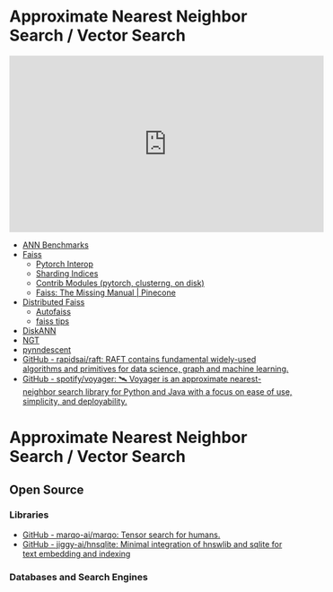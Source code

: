 # Approximate Nearest Neighbor Search / Vector Search

<iframe width="560" height="315" src="https://www.youtube.com/embed/SKrHs03i08Q" title="YouTube video player" frameborder="0" allow="accelerometer; autoplay; clipboard-write; encrypted-media; gyroscope; picture-in-picture" allowfullscreen></iframe>

- [ANN Benchmarks](https://github.com/erikbern/ann-benchmarks/)
- [Faiss](https://github.com/facebookresearch/faiss)
  - [Pytorch Interop](https://github.com/facebookresearch/faiss/pull/1484)
  - [Sharding Indices](https://github.com/facebookresearch/faiss/wiki/Indexes-that-do-not-fit-in-RAM)
  - [Contrib Modules (pytorch, clusterng, on disk)](https://github.com/facebookresearch/faiss/tree/main/contrib)
  - [Faiss: The Missing Manual | Pinecone](https://www.pinecone.io/learn/faiss/)
- [Distributed Faiss](https://github.com/facebookresearch/distributed-faiss)
  - [Autofaiss](https://github.com/criteo/autofaiss)
  - [faiss tips](https://github.com/matsui528/faiss_tips)
- [DiskANN](https://github.com/microsoft/diskann)
- [NGT](https://github.com/yahoojapan/NGT)
- [pynndescent](https://github.com/lmcinnes/pynndescent)
- [GitHub - rapidsai/raft: RAFT contains fundamental widely-used algorithms and primitives for data science, graph and machine learning.](https://github.com/rapidsai/raft)
- [GitHub - spotify/voyager: 🛰️ Voyager is an approximate nearest-neighbor search library for Python and Java with a focus on ease of use, simplicity, and deployability.](https://github.com/spotify/voyager)


# Approximate Nearest Neighbor Search / Vector Search


## Open Source

### Libraries

- [GitHub - marqo-ai/marqo: Tensor search for humans.](https://github.com/marqo-ai/marqo)
- [GitHub - jiggy-ai/hnsqlite: Minimal integration of hnswlib and sqlite for text embedding and indexing](https://github.com/jiggy-ai/hnsqlite/tree/main)

### Databases and Search Engines
